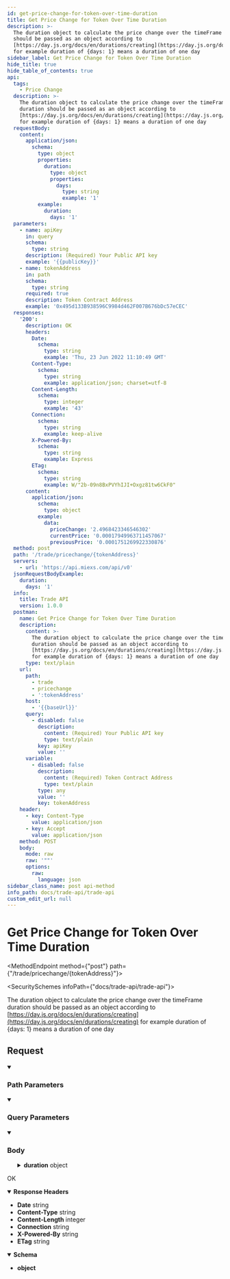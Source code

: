 ```yaml
---
id: get-price-change-for-token-over-time-duration
title: Get Price Change for Token Over Time Duration
description: >-
  The duration object to calculate the price change over the timeFrame duration
  should be passed as an object according to
  [https://day.js.org/docs/en/durations/creating](https://day.js.org/docs/en/durations/creating)
  for example duration of {days: 1} means a duration of one day
sidebar_label: Get Price Change for Token Over Time Duration
hide_title: true
hide_table_of_contents: true
api:
  tags:
    - Price Change
  description: >-
    The duration object to calculate the price change over the timeFrame
    duration should be passed as an object according to
    [https://day.js.org/docs/en/durations/creating](https://day.js.org/docs/en/durations/creating)
    for example duration of {days: 1} means a duration of one day
  requestBody:
    content:
      application/json:
        schema:
          type: object
          properties:
            duration:
              type: object
              properties:
                days:
                  type: string
                  example: '1'
          example:
            duration:
              days: '1'
  parameters:
    - name: apiKey
      in: query
      schema:
        type: string
      description: (Required) Your Public API key
      example: '{{publicKey}}'
    - name: tokenAddress
      in: path
      schema:
        type: string
      required: true
      description: Token Contract Address
      example: '0x495d133B938596C9984d462F007B676bDc57eCEC'
  responses:
    '200':
      description: OK
      headers:
        Date:
          schema:
            type: string
            example: 'Thu, 23 Jun 2022 11:10:49 GMT'
        Content-Type:
          schema:
            type: string
            example: application/json; charset=utf-8
        Content-Length:
          schema:
            type: integer
            example: '43'
        Connection:
          schema:
            type: string
            example: keep-alive
        X-Powered-By:
          schema:
            type: string
            example: Express
        ETag:
          schema:
            type: string
            example: W/"2b-09n8BxPVYhIJI+Oxgz81tw6CkF0"
      content:
        application/json:
          schema:
            type: object
          example:
            data:
              priceChange: '2.4968423346546302'
              currentPrice: '0.00017949963711457067'
              previousPrice: '0.0001751269922330876'
  method: post
  path: '/trade/pricechange/{tokenAddress}'
  servers:
    - url: 'https://api.miexs.com/api/v0'
  jsonRequestBodyExample:
    duration:
      days: '1'
  info:
    title: Trade API
    version: 1.0.0
  postman:
    name: Get Price Change for Token Over Time Duration
    description:
      content: >-
        The duration object to calculate the price change over the timeFrame
        duration should be passed as an object according to
        [https://day.js.org/docs/en/durations/creating](https://day.js.org/docs/en/durations/creating)
        for example duration of {days: 1} means a duration of one day
      type: text/plain
    url:
      path:
        - trade
        - pricechange
        - ':tokenAddress'
      host:
        - '{{baseUrl}}'
      query:
        - disabled: false
          description:
            content: (Required) Your Public API key
            type: text/plain
          key: apiKey
          value: ''
      variable:
        - disabled: false
          description:
            content: (Required) Token Contract Address
            type: text/plain
          type: any
          value: ''
          key: tokenAddress
    header:
      - key: Content-Type
        value: application/json
      - key: Accept
        value: application/json
    method: POST
    body:
      mode: raw
      raw: '""'
      options:
        raw:
          language: json
sidebar_class_name: post api-method
info_path: docs/trade-api/trade-api
custom_edit_url: null
---
```




<h1 className={"openapi__heading"}>Get Price Change for Token Over Time Duration</h1>

<MethodEndpoint method={"post"} path={"/trade/pricechange/{tokenAddress}"}></MethodEndpoint>

<SecuritySchemes infoPath={"docs/trade-api/trade-api"}></SecuritySchemes>



The duration object to calculate the price change over the timeFrame duration should be passed as an object according to [https://day.js.org/docs/en/durations/creating](https://day.js.org/docs/en/durations/creating) for example duration of {days: 1} means a duration of one day

## Request

<details style={{"marginBottom":"1rem"}} className={"openapi-markdown__details"} data-collapsed={false} open={true}><summary style={{}}><h3 className={"openapi-markdown__details-summary-header-params"}>Path Parameters</h3></summary><div><ul><ParamsItem className={"paramsItem"} param={{"name":"tokenAddress","in":"path","schema":{"type":"string"},"required":true,"description":"Token Contract Address","example":"0x495d133B938596C9984d462F007B676bDc57eCEC"}}></ParamsItem></ul></div></details><details style={{"marginBottom":"1rem"}} className={"openapi-markdown__details"} data-collapsed={false} open={true}><summary style={{}}><h3 className={"openapi-markdown__details-summary-header-params"}>Query Parameters</h3></summary><div><ul><ParamsItem className={"paramsItem"} param={{"name":"apiKey","in":"query","schema":{"type":"string"},"description":"(Required) Your Public API key","example":"{{publicKey}}"}}></ParamsItem></ul></div></details><MimeTabs className={"openapi-tabs__mime"}><TabItem label={"application/json"} value={"application/json-schema"}><details style={{}} className={"openapi-markdown__details mime"} data-collapsed={false} open={true}><summary style={{}} className={"openapi-markdown__details-summary-mime"}><h3 className={"openapi-markdown__details-summary-header-body"}>Body</h3></summary><div style={{"textAlign":"left","marginLeft":"1rem"}}></div><ul style={{"marginLeft":"1rem"}}><SchemaItem collapsible={true} className={"schemaItem"}><details style={{}} className={"openapi-markdown__details"}><summary style={{}}><span className={"openapi-schema__container"}><strong className={"openapi-schema__property"}>duration</strong><span className={"openapi-schema__name"}> object</span></span></summary><div style={{"marginLeft":"1rem"}}><SchemaItem collapsible={false} name={"days"} required={false} schemaName={"string"} qualifierMessage={undefined} schema={{"type":"string","example":"1"}}></SchemaItem></div></details></SchemaItem></ul></details></TabItem></MimeTabs><div><div><ApiTabs><TabItem label={"200"} value={"200"}><div>

OK

</div><details style={{"textAlign":"left","marginBottom":"1rem"}} className={"openapi-markdown__details"} data-collaposed={true} open={false}><summary style={{}}><strong>Response Headers</strong></summary><ul style={{"marginLeft":"1rem"}}><li className={"schemaItem"}><summary style={{}}><strong>Date</strong><span style={{"opacity":"0.6"}}> string</span></summary><div></div></li><li className={"schemaItem"}><summary style={{}}><strong>Content-Type</strong><span style={{"opacity":"0.6"}}> string</span></summary><div></div></li><li className={"schemaItem"}><summary style={{}}><strong>Content-Length</strong><span style={{"opacity":"0.6"}}> integer</span></summary><div></div></li><li className={"schemaItem"}><summary style={{}}><strong>Connection</strong><span style={{"opacity":"0.6"}}> string</span></summary><div></div></li><li className={"schemaItem"}><summary style={{}}><strong>X-Powered-By</strong><span style={{"opacity":"0.6"}}> string</span></summary><div></div></li><li className={"schemaItem"}><summary style={{}}><strong>ETag</strong><span style={{"opacity":"0.6"}}> string</span></summary><div></div></li></ul></details><div><MimeTabs className={"openapi-tabs__mime"} schemaType={"response"}><TabItem label={"application/json"} value={"application/json"}><SchemaTabs className={"openapi-tabs__schema"}><TabItem label={"Schema"} value={"Schema"}><details style={{}} className={"openapi-markdown__details response"} data-collapsed={false} open={true}><summary style={{}} className={"openapi-markdown__details-summary-response"}><strong>Schema</strong></summary><div style={{"textAlign":"left","marginLeft":"1rem"}}></div><ul style={{"marginLeft":"1rem"}}><li><div><strong>object</strong></div></li></ul></details></TabItem><TabItem label={"Example (from schema)"} value={"Example (from schema)"}><ResponseSamples responseExample={"{}"} language={"json"}></ResponseSamples></TabItem><TabItem label={"Example"} value={"Example"}><ResponseSamples responseExample={"{\n  \"data\": {\n    \"priceChange\": \"2.4968423346546302\",\n    \"currentPrice\": \"0.00017949963711457067\",\n    \"previousPrice\": \"0.0001751269922330876\"\n  }\n}"} language={"json"}></ResponseSamples></TabItem></SchemaTabs></TabItem></MimeTabs></div></TabItem></ApiTabs></div></div>
      
